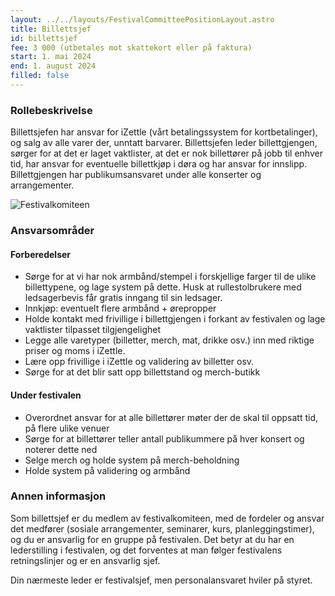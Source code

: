 ```yaml
---
layout: ../../layouts/FestivalCommitteePositionLayout.astro
title: Billettsjef
id: billettsjef
fee: 3 000 (utbetales mot skattekort eller på faktura)
start: 1. mai 2024
end: 1. august 2024
filled: false
---
```


### Rollebeskrivelse

Billettsjefen har ansvar for iZettle (vårt betalingssystem for kortbetalinger), og salg av alle varer der, unntatt barvarer. Billettsjefen leder billettgjengen, sørger for at det er laget vaktlister, at det er nok billettører på jobb til enhver tid, har ansvar for eventuelle billettkjøp i døra og har ansvar for innslipp. Billettgjengen har publikumsansvaret under alle konserter og arrangementer.

<img
  src="/festivalkomite/ute-i-sola.jpg"
  alt="Festivalkomiteen"
  class="rounded-lg shadow-lg"
/>

### Ansvarsområder

#### Forberedelser

- Sørge for at vi har nok armbånd/stempel i forskjellige farger til de ulike billettypene, og lage system på dette. Husk at rullestolbrukere med ledsagerbevis får gratis inngang til sin ledsager.
- Innkjøp: eventuelt flere armbånd + ørepropper
- Holde kontakt med frivillige i billettgjengen i forkant av festivalen og lage vaktlister tilpasset tilgjengelighet
- Legge alle varetyper (billetter, merch, mat, drikke osv.) inn med riktige priser og moms i iZettle.
- Lære opp frivillige i iZettle og validering av billetter osv.
- Sørge for at det blir satt opp billettstand og merch-butikk

#### Under festivalen

- Overordnet ansvar for at alle billettører møter der de skal til oppsatt tid, på flere ulike venuer
- Sørge for at billettører teller antall publikummere på hver konsert og noterer dette ned
- Selge merch og holde system på merch-beholdning
- Holde system på validering og armbånd

### Annen informasjon

Som billettsjef er du medlem av festivalkomiteen, med de fordeler og ansvar det medfører (sosiale arrangementer, seminarer, kurs, planleggingstimer), og du er ansvarlig for en gruppe på festivalen. Det betyr at du har en lederstilling i festivalen, og det forventes at man følger festivalens retningslinjer og er en ansvarlig sjef.

Din nærmeste leder er festivalsjef, men personalansvaret hviler på styret.
